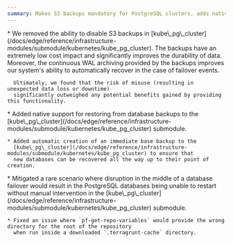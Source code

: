 ```yaml
---
summary: Makes S3 backups mandatory for PostgreSQL clusters, adds native database restoration capabilities, creates immediate base backups for new databases, and fixes failover disruption issues.
---
```



<ChangelogEntry>
  <Fragment slot="breaking-changes">
    * We removed the ability to disable S3 backups in
      [kube\_pg\_cluster](/docs/edge/reference/infrastructure-modules/submodule/kubernetes/kube_pg_cluster). The backups
      have an extremely low cost impact and significantly improves the durability of data. Moreover, the continuous
      WAL archiving provided by the backups improves our system's ability to automatically recover in the case
      of failover events.

      Ultimately, we found that the risk of misuse (resulting in unexpected data loss or downtime)
      significantly outweighed any potential benefits gained by providing this functionality.
  </Fragment>

  <Fragment slot="additions">
    * Added native support for restoring from database backups to the [kube\_pg\_cluster](/docs/edge/reference/infrastructure-modules/submodule/kubernetes/kube_pg_cluster)
      submodule.

    * Added automatic creation of an immediate base backup to the
      [kube\_pg\_cluster](/docs/edge/reference/infrastructure-modules/submodule/kubernetes/kube_pg_cluster) to ensure that
      new databases can be recovered all the way up to their point of creation.
  </Fragment>

  <Fragment slot="fixes">
    * Mitigated a rare scenario where disruption in the middle of a database failover would result in
      the PostgreSQL databases being unable to restart without manual intervention in the
      [kube\_pg\_cluster](/docs/edge/reference/infrastructure-modules/submodule/kubernetes/kube_pg_cluster) submodule.

    * Fixed an issue where `pf-get-repo-variables` would provide the wrong directory for the root of the repository
      when run inside a downloaded `.terragrunt-cache` directory.
  </Fragment>
</ChangelogEntry>
